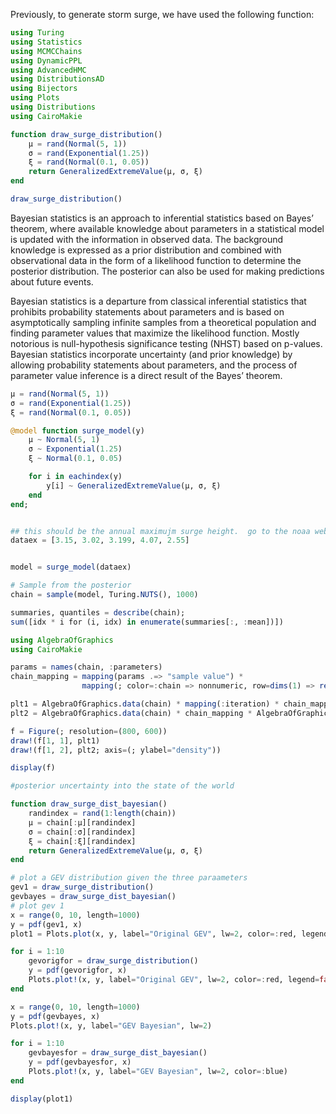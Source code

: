 Previously, to generate storm surge, we have used the following function:

```julia
using Turing
using Statistics
using MCMCChains
using DynamicPPL
using AdvancedHMC
using DistributionsAD
using Bijectors
using Plots
using Distributions
using CairoMakie

function draw_surge_distribution()
    μ = rand(Normal(5, 1))
    σ = rand(Exponential(1.25))
    ξ = rand(Normal(0.1, 0.05))
    return GeneralizedExtremeValue(μ, σ, ξ)
end

draw_surge_distribution()
```

Bayesian statistics is an approach to inferential statistics based on Bayes' theorem, where available knowledge about parameters in a statistical model is updated with the information in observed data. The background knowledge is expressed as a prior distribution and combined with observational data in the form of a likelihood function to determine the posterior distribution. The posterior can also be used for making predictions about future events.

Bayesian statistics is a departure from classical inferential statistics that prohibits probability statements about parameters and is based on asymptotically sampling infinite samples from a theoretical population and finding parameter values that maximize the likelihood function. Mostly notorious is null-hypothesis significance testing (NHST) based on p-values. Bayesian statistics incorporate uncertainty (and prior knowledge) by allowing probability statements about parameters, and the process of parameter value inference is a direct result of the Bayes' theorem.

```julia
μ = rand(Normal(5, 1))
σ = rand(Exponential(1.25))
ξ = rand(Normal(0.1, 0.05))
```

```julia
@model function surge_model(y)
    μ ~ Normal(5, 1)
    σ ~ Exponential(1.25)
    ξ ~ Normal(0.1, 0.05)

    for i in eachindex(y)
        y[i] ~ GeneralizedExtremeValue(μ, σ, ξ)
    end
end;


## this should be the annual maximujm surge height.  go to the noaa website and pull the annuals.  remember that if you pull the 1hr maximum, it is averaged over that 1 hour.  try to get the smallest time interval -- 6 min?
dataex = [3.15, 3.02, 3.199, 4.07, 2.55]


model = surge_model(dataex)

# Sample from the posterior
chain = sample(model, Turing.NUTS(), 1000)

```

```julia
summaries, quantiles = describe(chain);
sum([idx * i for (i, idx) in enumerate(summaries[:, :mean])])
```

```julia
using AlgebraOfGraphics
using CairoMakie 

params = names(chain, :parameters)
chain_mapping = mapping(params .=> "sample value") *
                mapping(; color=:chain => nonnumeric, row=dims(1) => renamer(params))

plt1 = AlgebraOfGraphics.data(chain) * mapping(:iteration) * chain_mapping * visual(Lines)
plt2 = AlgebraOfGraphics.data(chain) * chain_mapping * AlgebraOfGraphics.density()  

f = Figure(; resolution=(800, 600))
draw!(f[1, 1], plt1)
draw!(f[1, 2], plt2; axis=(; ylabel="density"))

display(f)

```

```julia
#posterior uncertainty into the state of the world  

function draw_surge_dist_bayesian()
    randindex = rand(1:length(chain))
    μ = chain[:μ][randindex]
    σ = chain[:σ][randindex]
    ξ = chain[:ξ][randindex]
    return GeneralizedExtremeValue(μ, σ, ξ)
end
```

```julia
# plot a GEV distribution given the three paraameters
gev1 = draw_surge_distribution()
gevbayes = draw_surge_dist_bayesian()
# plot gev 1
x = range(0, 10, length=1000)
y = pdf(gev1, x)
plot1 = Plots.plot(x, y, label="Original GEV", lw=2, color=:red, legend=true, xlabel="Surge Height (m)", ylabel="Density")

for i = 1:10
    gevorigfor = draw_surge_distribution()
    y = pdf(gevorigfor, x)
    Plots.plot!(x, y, label="Original GEV", lw=2, color=:red, legend=false)
end

x = range(0, 10, length=1000)
y = pdf(gevbayes, x)
Plots.plot!(x, y, label="GEV Bayesian", lw=2)

for i = 1:10
    gevbayesfor = draw_surge_dist_bayesian()
    y = pdf(gevbayesfor, x)
    Plots.plot!(x, y, label="GEV Bayesian", lw=2, color=:blue)
end

display(plot1)
```